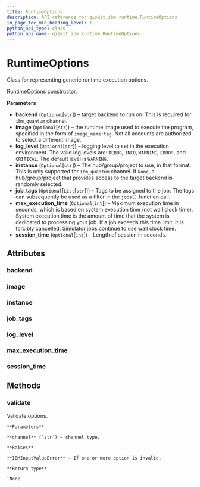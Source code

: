 ```yaml
---
title: RuntimeOptions
description: API reference for qiskit_ibm_runtime.RuntimeOptions
in_page_toc_min_heading_level: 1
python_api_type: class
python_api_name: qiskit_ibm_runtime.RuntimeOptions
---
```


# RuntimeOptions

<Class id="qiskit_ibm_runtime.RuntimeOptions" isDedicatedPage={true} github="https://github.com/Qiskit/qiskit-ibm-runtime/tree/stable/0.21/qiskit_ibm_runtime/runtime_options.py#L24-L106" signature="RuntimeOptions(backend=None, image=None, log_level=None, instance=None, job_tags=None, max_execution_time=None, session_time=None)">
  Class for representing generic runtime execution options.

  RuntimeOptions constructor.

  **Parameters**

  *   **backend** (`Optional`\[`str`]) – target backend to run on. This is required for `ibm_quantum` channel.
  *   **image** (`Optional`\[`str`]) – the runtime image used to execute the program, specified in the form of `image_name:tag`. Not all accounts are authorized to select a different image.
  *   **log\_level** (`Optional`\[`str`]) – logging level to set in the execution environment. The valid log levels are: `DEBUG`, `INFO`, `WARNING`, `ERROR`, and `CRITICAL`. The default level is `WARNING`.
  *   **instance** (`Optional`\[`str`]) – The hub/group/project to use, in that format. This is only supported for `ibm_quantum` channel. If `None`, a hub/group/project that provides access to the target backend is randomly selected.
  *   **job\_tags** (`Optional`\[`List`\[`str`]]) – Tags to be assigned to the job. The tags can subsequently be used as a filter in the `jobs()` function call.
  *   **max\_execution\_time** (`Optional`\[`int`]) – Maximum execution time in seconds, which is based on system execution time (not wall clock time). System execution time is the amount of time that the system is dedicated to processing your job. If a job exceeds this time limit, it is forcibly cancelled. Simulator jobs continue to use wall clock time.
  *   **session\_time** (`Optional`\[`int`]) – Length of session in seconds.

  ## Attributes

  ### backend

  <Attribute id="qiskit_ibm_runtime.RuntimeOptions.backend" name="backend" attributeTypeHint="str | None" attributeValue="= None" />

  ### image

  <Attribute id="qiskit_ibm_runtime.RuntimeOptions.image" name="image" attributeTypeHint="str | None" attributeValue="= None" />

  ### instance

  <Attribute id="qiskit_ibm_runtime.RuntimeOptions.instance" name="instance" attributeTypeHint="str | None" attributeValue="= None" />

  ### job\_tags

  <Attribute id="qiskit_ibm_runtime.RuntimeOptions.job_tags" name="job_tags" attributeTypeHint="List[str] | None" attributeValue="= None" />

  ### log\_level

  <Attribute id="qiskit_ibm_runtime.RuntimeOptions.log_level" name="log_level" attributeTypeHint="str | None" attributeValue="= None" />

  ### max\_execution\_time

  <Attribute id="qiskit_ibm_runtime.RuntimeOptions.max_execution_time" name="max_execution_time" attributeTypeHint="int | None" attributeValue="= None" />

  ### session\_time

  <Attribute id="qiskit_ibm_runtime.RuntimeOptions.session_time" name="session_time" attributeTypeHint="int | None" attributeValue="= None" />

  ## Methods

  ### validate

  <Function id="qiskit_ibm_runtime.RuntimeOptions.validate" name="validate" github="https://github.com/Qiskit/qiskit-ibm-runtime/tree/stable/0.21/qiskit_ibm_runtime/runtime_options.py#L76-L106" signature="validate(channel)">
    Validate options.

    **Parameters**

    **channel** (`str`) – channel type.

    **Raises**

    **IBMInputValueError** – If one or more option is invalid.

    **Return type**

    `None`
  </Function>
</Class>

